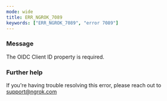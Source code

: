 ```yaml
---
mode: wide
title: ERR_NGROK_7089
keywords: ["ERR_NGROK_7089", "error 7089"]
---
```



### Message

The OIDC Client ID property is required.

<ErrorDetails />

### Further help

If you're having trouble resolving this error, please reach out to [support@ngrok.com](mailto:support@ngrok.com?subject=Help%20with%20ERR_NGROK_7089)
